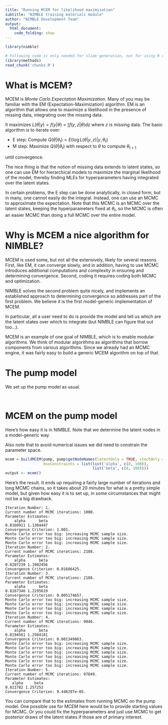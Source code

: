 ```yaml
---
title: "Running MCEM for likelihood maximization"
subtitle: "NIMBLE training materials module"
author: "NIMBLE Development Team"
output:
  html_document:
    code_folding: show
---
```


```r
library(nimble)
```

```r
# Following code is only needed for slide generation, not for using R code separately.
library(methods)
read_chunk('chunks.R')
```

# What is MCEM?

MCEM is *Monte Carlo Expectation Maximization*. Many of you may be familiar with the EM (Expectation-Maximization) algorithm. EM is an algorithm that allows one to maximize a likelihood in the presence of missing data, integrating over the missing data.

It maximizes $L(\theta|y) = f(y|\theta) = \int f(y,z|\theta)dz$ where $z$ is missing data. The basic algorithm is to iterate over:

 - E step: Compute $Q(\theta | \theta_t) = E(\log L(\theta|y,z) | y,\theta_t)$
 - M step: Maximize $Q(\theta | \theta_t)$ with respect to $\theta$ to compute $\theta_{t+1}$

until convergence. 

The nice thing is that the notion of missing data extends to latent states, so one can use EM for hierarchical models to maximize the marginal likelihood of the model, thereby finding MLEs for hyperparameters having integrated over the latent states. 

In certain problems, the E step can be done analytically, in closed form, but in many, one cannot easily do the integral. Instead, one can use an MCMC to approximate the expectation. Note that this MCMC is an MCMC over the latent states, keeping the hyperparameters fixed at $\theta_t$, so the MCMC is often an easier MCMC than doing a full MCMC over the entire model. 

# Why is MCEM a nice algorithm for NIMBLE?

MCEM is used some, but not all the extensively, likely for several reasons. First, like EM, it can converge slowly, and in addition, having to use MCMC introduces additional computations and complexity in ensuring and determining convergence. Second, coding it requires coding both MCMC and optimization. 

NIMBLE solves the second problem quite nicely, and implements an established approach to determining convergence so addresses part of the first problem.  We believe it is the first model-generic implementation of MCEM. 

In particular, all a user need to do is provide the model and tell us which are the latent states over which to integrate (but NIMBLE can figure that out too...). 

MCEM is an example of one goal of NIMBLE, which is to enable modular algorithms. We think of modular algorithms as algorithms that borrow components from various algorithms. Since we already had an MCMC engine, it was fairly easy to build a generic MCEM algorithm on top of that. 

# The pump model

We set up the pump model as usual.

```r
```
```r
```


# MCEM on the pump model

Here's how easy it is in NIMBLE. Note that we determine the latent nodes in a model-generic way. 

Also note that to avoid numerical issues we did need to constrain the parameter space. 

```r
mcem = buildMCEM(pump, pump$getNodeNames(latentOnly = TRUE, stochOnly = TRUE),
                 boxConstraints = list(list('alpha', c(0, 100)),
                                       list('beta', c(0, 100))))
output <- mcem()
```

Here's the result. It ends up requiring a fairly large number of iterations and long MCMC chains, so it takes about 20 minutes for what is a pretty simple model, but given how easy it is to set up, in some circumstances that might not be a big drawback. 

```
Iteration Number: 1.
Current number of MCMC iterations: 1000.
Parameter Estimates: 
    alpha      beta 
0.8160911 1.1304447 
Convergence Criterion: 1.001.
Monte Carlo error too big: increasing MCMC sample size.
Monte Carlo error too big: increasing MCMC sample size.
Monte Carlo error too big: increasing MCMC sample size.
Iteration Number: 2.
Current number of MCMC iterations: 2188.
Parameter Estimates: 
    alpha      beta 
0.8207239 1.1982456 
Convergence Criterion: 0.01686425.
Iteration Number: 3.
Current number of MCMC iterations: 2188.
Parameter Estimates: 
    alpha      beta 
0.8167346 1.2295619 
Convergence Criterion: 0.005174657.
Monte Carlo error too big: increasing MCMC sample size.
Monte Carlo error too big: increasing MCMC sample size.
Monte Carlo error too big: increasing MCMC sample size.
Monte Carlo error too big: increasing MCMC sample size.
Iteration Number: 4.
Current number of MCMC iterations: 9046.
Parameter Estimates: 
    alpha      beta 
0.8194561 1.2504181 
Convergence Criterion: 0.001349063.
Monte Carlo error too big: increasing MCMC sample size.
Monte Carlo error too big: increasing MCMC sample size.
Monte Carlo error too big: increasing MCMC sample size.
Monte Carlo error too big: increasing MCMC sample size.
Monte Carlo error too big: increasing MCMC sample size.
Monte Carlo error too big: increasing MCMC sample size.
Iteration Number: 5.
Current number of MCMC iterations: 97849.
Parameter Estimates: 
   alpha     beta 
0.821782 1.257252 
Convergence Criterion: 9.446297e-05.
```

You can compare that to the estimates from running MCMC on the pump model. One possible use for MCEM here would be to provide starting values for MCMC. Or you could fix the hyperparameters and just use MCMC to get posterior draws of the latent states if those are of primary interest. 
